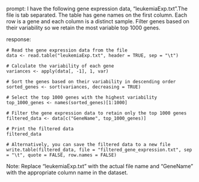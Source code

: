 prompt:
I have the following gene expression data, "leukemiaExp.txt".The file is tab separated. The table has gene names on the first column. Each row is a gene and each column is a distinct sample.  Filter genes based on their variability so we retain the most variable top 1000 genes. 

response:
```
# Read the gene expression data from the file
data <- read.table("leukemiaExp.txt", header = TRUE, sep = "\t")

# Calculate the variability of each gene
variances <- apply(data[, -1], 1, var)

# Sort the genes based on their variability in descending order
sorted_genes <- sort(variances, decreasing = TRUE)

# Select the top 1000 genes with the highest variability
top_1000_genes <- names(sorted_genes)[1:1000]

# Filter the gene expression data to retain only the top 1000 genes
filtered_data <- data[c("GeneName", top_1000_genes)]

# Print the filtered data
filtered_data

# Alternatively, you can save the filtered data to a new file
write.table(filtered_data, file = "filtered_gene_expression.txt", sep = "\t", quote = FALSE, row.names = FALSE)
```
Note: Replace "leukemiaExp.txt" with the actual file name and "GeneName" with the appropriate column name in the dataset.
